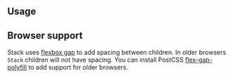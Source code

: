 

## Usage

<Demo data={StackDemos.configurator} />

## Browser support

Stack uses [flexbox gap](https://caniuse.com/flexbox-gap) to add spacing between children.
In older browsers `Stack` children will not have spacing. You can install PostCSS [flex-gap-polyfill](https://github.com/gavinmcfarland/flex-gap-polyfill)
to add support for older browsers.
